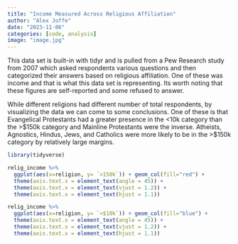 ```yaml
---
title: "Income Measured Across Religious Affiliation"
author: "Alex Joffe"
date: "2023-11-06"
categories: [code, analysis]
image: "image.jpg"
---
```


This data set is built-in with tidyr and is pulled from a Pew Research study from 2007 which asked respondents various questions and then categorized their answers based on religious affiliation. One of these was income and that is what this data set is representing. Its worth noting that these figures are self-reported and some refused to answer.

While different religions had different number of total respondents, by visualizing the data we can come to some conclusions. One of these is that Evangelical Protestants had a greater presence in the \<10k category than the \>\$150k category and Mainline Protestants were the inverse. Atheists, Agnostics, Hindus, Jews, and Catholics were more likely to be in the \>\$150k category by relatively large margins.

```r
library(tidyverse)

relig_income %>%
  ggplot(aes(x=religion, y= `>150k`)) + geom_col(fill="red") +
  theme(axis.text.x = element_text(angle = 45)) +
  theme(axis.text.x = element_text(vjust = 1.2)) +
  theme(axis.text.x = element_text(hjust = 1.1))

relig_income %>%
  ggplot(aes(x=religion, y= `<$10k`)) + geom_col(fill="blue") +
  theme(axis.text.x = element_text(angle = 45)) + 
  theme(axis.text.x = element_text(vjust = 1.2)) +
  theme(axis.text.x = element_text(hjust = 1.1))
  
```
